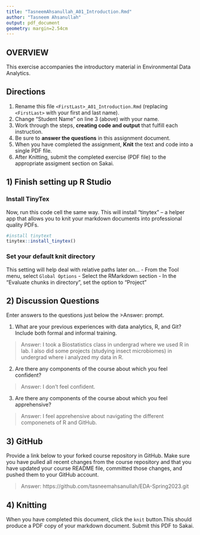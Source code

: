```yaml
---
title: "TasneemAhsanullah_A01_Introduction.Rmd"
author: "Tasneem Ahsanullah"
output: pdf_document
geometry: margin=2.54cm
---
```


## OVERVIEW

This exercise accompanies the introductory material in Environmental Data Analytics. 

## Directions
1.  Rename this file `<FirstLast>_A01_Introduction.Rmd` (replacing `<FirstLast>` with your first and last name).
2.  Change "Student Name" on line 3 (above) with your name.
3.  Work through the steps, **creating code and output** that fulfill each instruction.
4.  Be sure to **answer the questions** in this assignment document.
5.  When you have completed the assignment, **Knit** the text and code into a single PDF file.
6.  After Knitting, submit the completed exercise (PDF file) to the appropriate assigment section on Sakai.


## 1) Finish setting up R Studio

### Install TinyTex
Now, run this code cell the same way. This will install "tinytex" -- a helper app that allows you to knit your markdown documents into professional quality PDFs.
```r
#install tinytext
tinytex::install_tinytex()
```

### Set your default knit directory
This setting will help deal with relative paths later on...
 - From the Tool menu, select `Global Options`
 - Select the RMarkdown section
 - In the "Evaluate chunks in directory", set the option to "Project"


## 2) Discussion Questions
Enter answers to the questions just below the >Answer: prompt.

1. What are your previous experiences with data analytics, R, and Git? Include both formal and informal training.

> Answer: 
I took a Biostatistics class in undergrad where we used R in lab. I also did some projects (studying insect microbiomes) in undergrad where i analyzed my data in R. 

2. Are there any components of the course about which you feel confident?

> Answer: 
I don't feel confident.

3. Are there any components of the course about which you feel apprehensive?

> Answer: 
I feel apprehensive about navigating the different componenets of R and GitHub. 


## 3) GitHub

Provide a link below to your forked course repository in GitHub. Make sure you have pulled all recent changes from the course repository and that you have updated your course README file, committed those changes, and pushed them to your GitHub account. 

> Answer: 
https://github.com/tasneemahsanullah/EDA-Spring2023.git


## 4) Knitting
When you have completed this document, click the `knit` button.This should produce a PDF copy of your markdown document. Submit this PDF to Sakai. 
